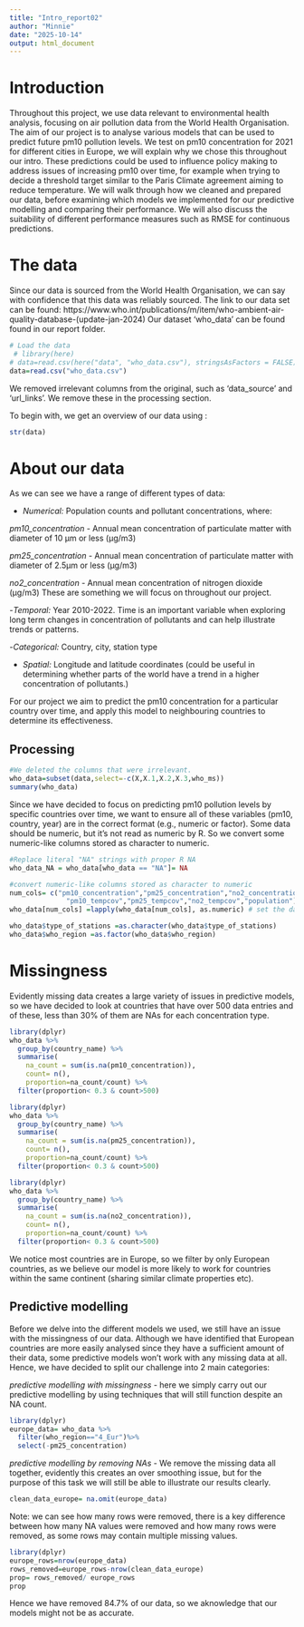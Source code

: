 ```yaml
---
title: "Intro_report02"
author: "Minnie"
date: "2025-10-14"
output: html_document
---
```

# Introduction

Throughout this project, we use data relevant to environmental health analysis, focusing on air pollution data from the World Health Organisation.
The aim of our project is to analyse various models that can be used to predict future pm10 pollution levels. We test on pm10 concentration for 2021 for different cities in Europe, we will explain why we chose this throughout our intro.
These predictions could be used to influence policy making to address issues of increasing pm10 over time, for example when trying to decide a threshold target similar to the Paris Climate agreement aiming to reduce temperature. 
We will walk through how we cleaned and prepared our data, before examining which models we implemented for our predictive modelling and comparing their performance. We will also discuss the suitability of different performance measures such as RMSE for continuous predictions.
 
# The data 
Since our data is sourced from the World Health Organisation, we can say with confidence that this data was reliably sourced.
The link to our data set can be found: 
https://www.who.int/publications/m/item/who-ambient-air-quality-database-(update-jan-2024)
Our dataset 'who_data' can be found found in our report folder. 

```r
# Load the data 
 # library(here)
# data=read.csv(here("data", "who_data.csv"), stringsAsFactors = FALSE)
data=read.csv("who_data.csv")
```
We removed irrelevant columns from the original, such as 'data_source' and 'url_links'. We remove these in the processing section. 

To begin with, we get an overview of our data using :
```r
str(data)
```

# About our data

As we can see we have a range of different types of data:

- *Numerical:* Population counts and pollutant concentrations, where:

*pm10_concentration* - Annual mean concentration of particulate matter with diameter of 10 μm or less (µg/m3)

*pm25_concentration* - Annual mean concentration of particulate matter with diameter of 2.5μm or less (µg/m3)

*no2_concentration* - Annual mean concentration of nitrogen dioxide (µg/m3)
These are something we will focus on throughout our project. 

-*Temporal:* Year 2010-2022. Time is an important variable when exploring long term changes in concentration of pollutants and can help illustrate trends or patterns.

-*Categorical:* Country, city, station type

- *Spatial:* Longitude and latitude coordinates (could be useful in determining whether  parts of the world have a trend in a higher concentration of pollutants.)

For our project we aim to predict the pm10 concentration for a particular country over time, and apply this model to neighbouring countries to determine its effectiveness. 


## Processing 

```r
#We deleted the columns that were irrelevant.
who_data=subset(data,select=-c(X,X.1,X.2,X.3,who_ms))
summary(who_data)
```

Since we have decided to focus on predicting pm10 pollution levels by specific countries over time, we want to ensure all of these variables (pm10, country, year) are in the correct format (e.g., numeric or factor).
Some data should be numeric, but it's not read as numeric by R. So we convert some numeric-like columns stored as character to numeric.

```r
#Replace literal "NA" strings with proper R NA 
who_data_NA = who_data[who_data == "NA"]= NA

#convert numeric-like columns stored as character to numeric
num_cols= c("pm10_concentration","pm25_concentration","no2_concentration",
              "pm10_tempcov","pm25_tempcov","no2_tempcov","population")
who_data[num_cols] =lapply(who_data[num_cols], as.numeric) # set the data as numeric

who_data$type_of_stations =as.character(who_data$type_of_stations)
who_data$who_region =as.factor(who_data$who_region)
```

# Missingness

Evidently missing data creates a large variety of issues in predictive models, so we have decided to look at countries that have over 500 data entries and of these, less than 30% of them are NAs for each concentration type. 

```r
library(dplyr)
who_data %>%
  group_by(country_name) %>%
  summarise(
    na_count = sum(is.na(pm10_concentration)),
    count= n(),
    proportion=na_count/count) %>%
  filter(proportion< 0.3 & count>500)
```

```r
library(dplyr)
who_data %>%
  group_by(country_name) %>%
  summarise(
    na_count = sum(is.na(pm25_concentration)),
    count= n(),
    proportion=na_count/count) %>%
  filter(proportion< 0.3 & count>500)
```

```r
library(dplyr)
who_data %>%
  group_by(country_name) %>%
  summarise(
    na_count = sum(is.na(no2_concentration)),
    count= n(),
    proportion=na_count/count) %>%
  filter(proportion< 0.3 & count>500)
```

We notice most countries are in Europe, so we filter by only European countries, as we believe our model is more likely to work for countries within the same continent (sharing similar climate properties etc). 


## Predictive modelling 
Before we delve into the different models we used, we still have an issue with the missingness of our data. Although we have identified that European countries are more easily analysed since they have a sufficient amount of their data, some predictive models won't work with any missing data at all. 
Hence, we have decided to split our challenge into 2 main categories: 

*predictive modelling with missingness* - here we simply carry out our predictive modelling by using techniques that will still function despite an NA count. 

```r
library(dplyr)
europe_data= who_data %>%
  filter(who_region=="4_Eur")%>%
  select(-pm25_concentration)
```

*predictive modelling by removing NAs* - We remove the missing data all together, evidently this creates an over smoothing issue, but for the purpose of this task we will still be able to illustrate our results clearly. 

```r
clean_data_europe= na.omit(europe_data)
```

Note: we can see how many rows were removed, there is a key difference between how many NA values were removed and how many rows were removed, as some rows may contain multiple missing values. 
```r
library(dplyr)
europe_rows=nrow(europe_data)
rows_removed=europe_rows-nrow(clean_data_europe)
prop= rows_removed/ europe_rows
prop
```
Hence we have removed 84.7% of our data, so we aknowledge that our models might not be as accurate. 
